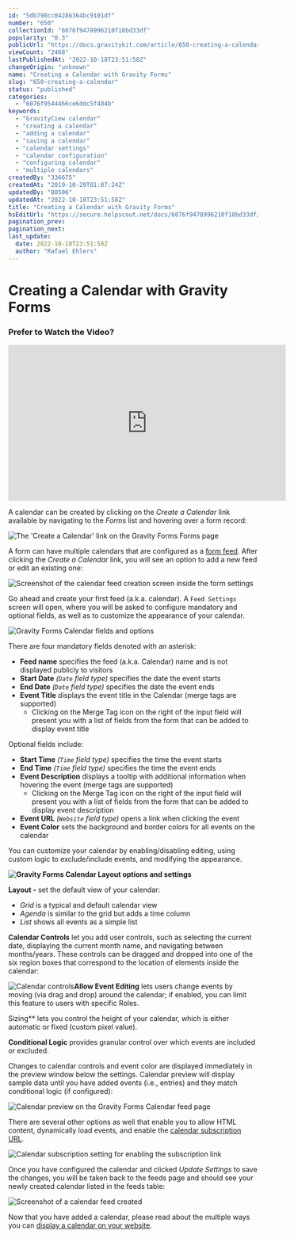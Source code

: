 ```yaml
---
id: "5db790cc04286364bc9101df"
number: "650"
collectionId: "6076f9478996210f18bd33df"
popularity: "0.3"
publicUrl: "https://docs.gravitykit.com/article/650-creating-a-calendar"
viewCount: "2468"
lastPublishedAt: "2022-10-18T23:51:58Z"
changeOrigin: "unknown"
name: "Creating a Calendar with Gravity Forms"
slug: "650-creating-a-calendar"
status: "published"
categories: 
  - "6076f9544466ce6ddc5f484b"
keywords: 
  - "GravityCiew calendar"
  - "creating a calendar"
  - "adding a calendar"
  - "saving a calendar"
  - "calendar settings"
  - "calendar configuration"
  - "configuring calendar"
  - "multiple calendars"
createdBy: "336675"
createdAt: "2019-10-29T01:07:24Z"
updatedBy: "80506"
updatedAt: "2022-10-18T23:51:58Z"
title: "Creating a Calendar with Gravity Forms"
hsEditUrl: "https://secure.helpscout.net/docs/6076f9478996210f18bd33df/article/5db790cc04286364bc9101df"
pagination_prev: 
pagination_next: 
last_update:
  date: 2022-10-18T23:51:58Z
  author: "Rafael Ehlers"
---
```


# Creating a Calendar with Gravity Forms

### Prefer to Watch the Video?

<iframe allow="accelerometer; autoplay; clipboard-write; encrypted-media; gyroscope; picture-in-picture" allowfullscreen="" frameborder="0" height="315" src="https://www.youtube.com/embed/_Uok7E2Yg0c" title="YouTube video player" width="560"></iframe>

A calendar can be created by clicking on the *Create a Calendar* link available by navigating to the *Forms* list and hovering over a form record:

![The 'Create a Calendar' link on the Gravity Forms Forms page](https://s3.amazonaws.com/helpscout.net/docs/assets/54c58489e4b051242988532c/images/621f3cb9ab585b230a89c4a0/file-1KVKX04Ugu.png)

A form can have multiple calendars that are configured as a [form feed](https://docs.gravityforms.com/what-is-a-feed/). After clicking the *Create a Calendar* link, you will see an option to add a new feed or edit an existing one:

![Screenshot of the calendar feed creation screen inside the form settings](https://s3.amazonaws.com/helpscout.net/docs/assets/54c58489e4b051242988532c/images/634f3b99927a2c1634dfba08/file-xKBlFUaQAw.png)

Go ahead and create your first feed (a.k.a. calendar). A `Feed Settings` screen will open, where you will be asked to configure mandatory and optional fields, as well as to customize the appearance of your calendar.

![Gravity Forms Calendar fields and options](https://s3.amazonaws.com/helpscout.net/docs/assets/54c58489e4b051242988532c/images/621f3cf7ab585b230a89c4a1/file-rOCqwiMIFZ.png)

There are four mandatory fields denoted with an asterisk:

- **Feed name** specifies the feed (a.k.a. Calendar) name and is not displayed publicly to visitors
- **Start Date** *(`Date` field type)* specifies the date the event starts
- **End Date** *(`Date` field type)* specifies the date the event ends
- **Event Title** displays the event title in the Calendar (merge tags are supported) 
   - Clicking on the Merge Tag icon on the right of the input field will present you with a list of fields from the form that can be added to display event title

Optional fields include:

- **Start Time** *(`Time` field type)* specifies the time the event starts
- **End Time** *(`Time` field type)* specifies the time the event ends
- **Event Description** displays a tooltip with additional information when hovering the event (merge tags are supported) 
   - Clicking on the Merge Tag icon on the right of the input field will present you with a list of fields from the form that can be added to display event description
- **Event URL** *(`Website` field type)* opens a link when clicking the event
- **Event Color** sets the background and border colors for all events on the calendar

You can customize your calendar by enabling/disabling editing, using custom logic to exclude/include events, and modifying the appearance.

**![Gravity Forms Calendar Layout options and settings](https://s3.amazonaws.com/helpscout.net/docs/assets/54c58489e4b051242988532c/images/621f3d10c1688a6d26a71031/file-KLyZiCvmur.png)**

**Layout -** set the default view of your calendar:

- *Grid* is a typical and default calendar view
- *Agenda* is similar to the grid but adds a time column
- *List* shows all events as a simple list

**Calendar Controls** let you add user controls, such as selecting the current date, displaying the current month name, and navigating between months/years. These controls can be dragged and dropped into one of the six region boxes that correspond to the location of elements inside the calendar:

![Calendar controls](https://s3.amazonaws.com/helpscout.net/docs/assets/54c58489e4b051242988532c/images/621f400eab585b230a89c4b0/file-IIsSz7wWcp.png)**Allow Event Editing** lets users change events by moving (via drag and drop) around the calendar; if enabled, you can limit this feature to users with specific Roles.

Sizing** lets you control the height of your calendar, which is either automatic or fixed (custom pixel value).

**Conditional Logic** provides granular control over which events are included or excluded.

Changes to calendar controls and event color are displayed immediately in the preview window below the settings. Calendar preview will display sample data until you have added events (i.e., entries) and they match conditional logic (if configured):

![Calendar preview on the Gravity Forms Calendar feed page](https://s3.amazonaws.com/helpscout.net/docs/assets/54c58489e4b051242988532c/images/621f3e5b1e2a777301b742cb/file-Jtm7wLPEA9.png)

There are several other options as well that enable you to allow HTML content, dynamically load events, and enable the [calendar subscription URL](https://docs.gravitykit.com/article/829-subscribing-vs-downloading).

![Calendar subscription setting for enabling the subscription link](https://s3.amazonaws.com/helpscout.net/docs/assets/54c58489e4b051242988532c/images/621f431a2ce7ed0fb091109b/file-T54hVPXOO2.png)

Once you have configured the calendar and clicked *Update Settings* to save the changes, you will be taken back to the feeds page and should see your newly created calendar listed in the feeds table:

![Screenshot of a calendar feed created](https://s3.amazonaws.com/helpscout.net/docs/assets/54c58489e4b051242988532c/images/634f3c0a927a2c1634dfba0a/file-hOXGoiOt8f.png)

Now that you have added a calendar, please read about the multiple ways you can [display a calendar on your website](https://docs.gravitykit.com/article/651-displaying-a-calendar).
